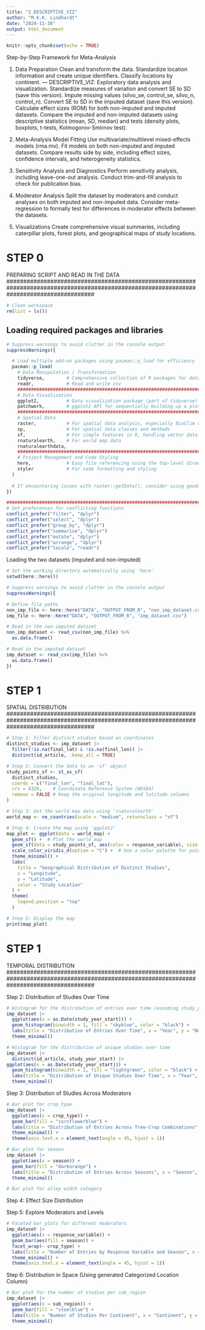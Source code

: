 ```yaml
---
title: "2_DESCRIPTIVE_VIZ"
author: "M.K.K. Lindhardt"
date: "2024-11-16"
output: html_document
---
```


```r
knitr::opts_chunk$set(echo = TRUE)
```


#####################################################
Step-by-Step Framework for Meta-Analysis

1) Data Preparation
Clean and transform the data.
Standardize location information and create unique identifiers.
Classify locations by continent.
--- DESCRIPTIVE_VIZ: Exploratory data analysis and visualization.
Standardize measures of variation and convert SE to SD (save this version).
Impute missing values (silvo_se, control_se, silvo_n, control_n).
Convert SE to SD in the imputed dataset (save this version).
Calculate effect sizes (ROM) for both non-imputed and imputed datasets.
Compare the imputed and non-imputed datasets using descriptive statistics (mean, SD, median) and tests (density plots, boxplots, t-tests, Kolmogorov-Smirnov test).

2) Meta-Analysis Model Fitting
Use multivariate/multilevel mixed-effects models (rma.mv).
Fit models on both non-imputed and imputed datasets.
Compare results side by side, including effect sizes, confidence intervals, and heterogeneity statistics.

3) Sensitivity Analysis and Diagnostics
Perform sensitivity analysis, including leave-one-out analysis.
Conduct trim-and-fill analysis to check for publication bias.

4) Moderator Analysis
Split the dataset by moderators and conduct analyses on both imputed and non-imputed data.
Consider meta-regression to formally test for differences in moderator effects between the datasets.

5) Visualizations
Create comprehensive visual summaries, including caterpillar plots, forest plots, and geographical maps of study locations.


#############
# STEP 0
##########################################################################################################################################
PREPARING SCRIPT AND READ IN THE DATA
##########################################################################################################################################

```r
# Clean workspace
rm(list = ls())
```


## Loading required packages and libraries

```r
# Suppress warnings to avoid clutter in the console output
suppressWarnings({

  # Load multiple add-on packages using pacman::p_load for efficiency
  pacman::p_load(
    # Data Manipulation / Transformation
    tidyverse,        # Comprehensive collection of R packages for data science
    readr,            # Read and write csv 
    ###################################################################################################################
    # Data Visualization
    ggplot2,          # Data visualization package (part of tidyverse)
    patchwork,        # ggplot2 API for sequentially building up a plot
    ###################################################################################################################
    # Spatial Data
    raster,           # For spatial data analysis, especially BioClim variables from WorldClim
    sp,               # For spatial data classes and methods
    sf,               # For simple features in R, handling vector data
    rnaturalearth,    # For world map data
    rnaturalearthdata, 
    ###################################################################################################################
    # Project Management and Code Styling
    here,             # Easy file referencing using the top-level directory of a file project
    styler            # For code formatting and styling
  )
  
  # If encountering issues with raster::getData(), consider using geodata::worldclim_global() from the geodata package
})

###################################################################################################################
# Set preferences for conflicting functions
conflict_prefer("filter", "dplyr")
conflict_prefer("select", "dplyr")
conflict_prefer("group_by", "dplyr") 
conflict_prefer("summarise", "dplyr")
conflict_prefer("mutate", "dplyr")
conflict_prefer("arrange", "dplyr")
conflict_prefer("locale", "readr")
```


Loading the two datasets (imputed and non-imputed)

```r
# Set the working directory automatically using 'here'
setwd(here::here())

# Suppress warnings to avoid clutter in the console output
suppressWarnings({

# Define file paths
non_imp_file <- here::here("DATA", "OUTPUT_FROM_R", "non_imp_dataset.csv")
imp_file <- here::here("DATA", "OUTPUT_FROM_R", "imp_dataset.csv")

# Read in the non-imputed dataset
non_imp_dataset <- read_csv(non_imp_file) %>%
  as.data.frame()

# Read in the imputed dataset
imp_dataset <- read_csv(imp_file) %>%
  as.data.frame()
})
```











#############
# STEP 1
##########################################################################################################################################
SPATIAL DISTRIBUTION 
##########################################################################################################################################

```r
# Step 1: Filter distinct studies based on coordinates
distinct_studies <- imp_dataset |> 
  filter(!is.na(final_lat) & !is.na(final_lon)) |> 
  distinct(id_article, .keep_all = TRUE)

# Step 2: Convert the data to an 'sf' object
study_points_sf <- st_as_sf(
  distinct_studies,
  coords = c("final_lon", "final_lat"),
  crs = 4326,    # Coordinate Reference System (WGS84)
  remove = FALSE # Keep the original longitude and latitude columns
)

# Step 3: Get the world map data using 'rnaturalearth'
world_map <- ne_countries(scale = "medium", returnclass = "sf")

# Step 4: Create the map using 'ggplot2'
map_plot <- ggplot(data = world_map) +
  geom_sf() +  # Plot the world map
  geom_sf(data = study_points_sf, aes(color = response_variable), size = 3, alpha = 0.7) +
  scale_color_viridis_d(option = "C") +  # Use a color palette for points
  theme_minimal() +
  labs(
    title = "Geographical Distribution of Distinct Studies",
    x = "Longitude",
    y = "Latitude",
    color = "Study Location"
  ) +
  theme(
    legend.position = "top"
  )

# Step 5: Display the map
print(map_plot)
```



#############
# STEP 1
##########################################################################################################################################
TEMPORAL DISTRIBUTION
##########################################################################################################################################


Step 2: Distribution of Studies Over Time

```r
# Histogram for the distribution of entries over time (assuming study_year_start represents 'Year')
imp_dataset |> 
  ggplot(aes(x = as.Date(study_year_start))) +
  geom_histogram(binwidth = 1, fill = "skyblue", color = "black") +
  labs(title = "Distribution of Entries Over Time", x = "Year", y = "Number of Entries") +
  theme_minimal()
```

```r
# Histogram for the distribution of unique studies over time
imp_dataset |> 
  distinct(id_article, study_year_start) |> 
ggplot(aes(x = as.Date(study_year_start))) +
  geom_histogram(binwidth = 1, fill = "lightgreen", color = "black") +
  labs(title = "Distribution of Unique Studies Over Time", x = "Year", y = "Number of Studies") +
  theme_minimal()
```

Step 3: Distribution of Studies Across Moderators

```r
# Bar plot for crop_type
imp_dataset |> 
  ggplot(aes(x = crop_type)) +
  geom_bar(fill = "cornflowerblue") +
  labs(title = "Distribution of Entries Across Tree-Crop Combinations", x = "Tree-Crop Combination", y = "Number of Entries") +
  theme_minimal() +
  theme(axis.text.x = element_text(angle = 45, hjust = 1))

```
```r
# Bar plot for season
imp_dataset |>
  ggplot(aes(x = season)) +
  geom_bar(fill = "darkorange") +
  labs(title = "Distribution of Entries Across Seasons", x = "Season", y = "Number of Entries") +
  theme_minimal()

```

```r
# Bar plot for alley width category
```

Step 4: Effect Size Distribution



Step 5: Explore Moderators and Levels

```r
# Faceted bar plots for different moderators
imp_dataset |> 
  ggplot(aes(x = response_variable)) +
  geom_bar(aes(fill = season)) +
  facet_wrap(~ crop_type) +
  labs(title = "Number of Entries by Response Variable and Season", x = "Response Variable", y = "Number of Entries") +
  theme_minimal() +
  theme(axis.text.x = element_text(angle = 45, hjust = 1))

```

Step 6: Distribution in Space (Using generated Categorized Location Column)

```r
# Bar plot for the number of studies per sub_region
imp_dataset |> 
  ggplot(aes(x = sub_region)) +
  geom_bar(fill = "steelblue") +
  labs(title = "Number of Studies Per Continent", x = "Continent", y = "Number of Studies") +
  theme_minimal()
```


